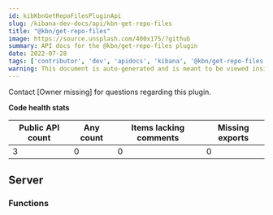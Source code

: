 ```yaml
---
id: kibKbnGetRepoFilesPluginApi
slug: /kibana-dev-docs/api/kbn-get-repo-files
title: "@kbn/get-repo-files"
image: https://source.unsplash.com/400x175/?github
summary: API docs for the @kbn/get-repo-files plugin
date: 2022-07-28
tags: ['contributor', 'dev', 'apidocs', 'kibana', '@kbn/get-repo-files']
warning: This document is auto-generated and is meant to be viewed inside our experimental, new docs system. Reach out in #docs-engineering for more info.
---
```




Contact [Owner missing] for questions regarding this plugin.

**Code health stats**

| Public API count  | Any count | Items lacking comments | Missing exports |
|-------------------|-----------|------------------------|-----------------|
| 3 | 0 | 0 | 0 |

## Server

### Functions
<DocDefinitionList data={kbnGetRepoFilesObj.server.functions}/>

